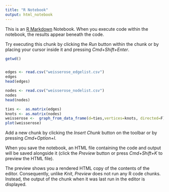 ```yaml
---
title: "R Notebook"
output: html_notebook
---
```


This is an [R Markdown](http://rmarkdown.rstudio.com) Notebook. When you execute code within the notebook, the results appear beneath the code. 

Try executing this chunk by clicking the *Run* button within the chunk or by placing your cursor inside it and pressing *Cmd+Shift+Enter*. 

```r
getwd()
```


```r
```

```r
edges <- read.csv("weisserose_edgelist.csv")
edges
head(edges)
```

```r
nodes <- read.csv("weisserose_nodelist.csv")
nodes
head(nodes)
```

```r
ties <-  as.matrix(edges)
knots <- as.matrix(nodes)
weisserose <-  graph_from_data_frame(d=ties,vertices=knots, directed=F)
plot(weisserose)
```

Add a new chunk by clicking the *Insert Chunk* button on the toolbar or by pressing *Cmd+Option+I*.

When you save the notebook, an HTML file containing the code and output will be saved alongside it (click the *Preview* button or press *Cmd+Shift+K* to preview the HTML file). 

The preview shows you a rendered HTML copy of the contents of the editor. Consequently, unlike *Knit*, *Preview* does not run any R code chunks. Instead, the output of the chunk when it was last run in the editor is displayed.

